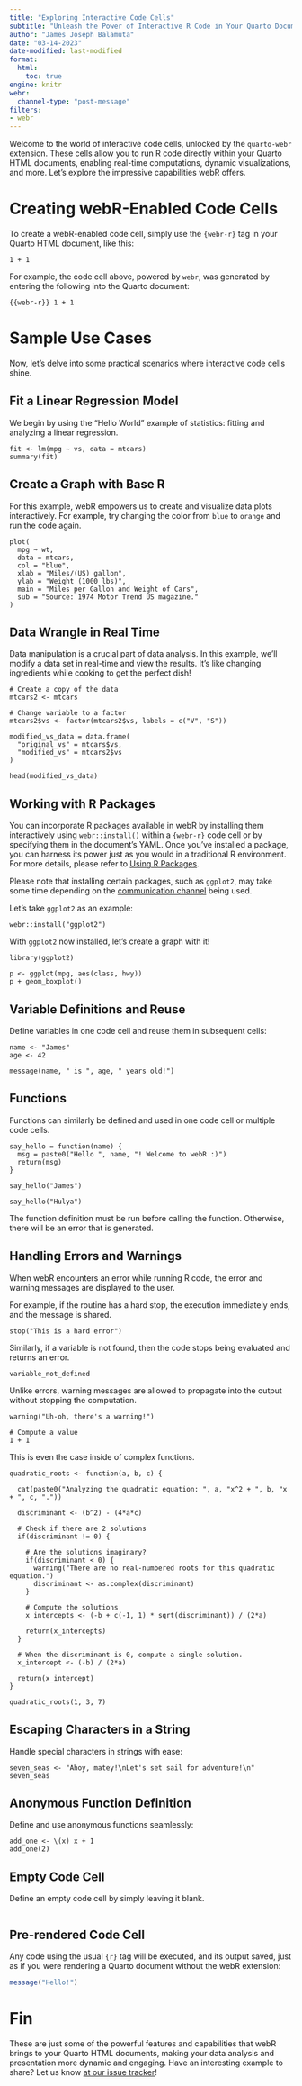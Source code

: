 ```yaml
---
title: "Exploring Interactive Code Cells"
subtitle: "Unleash the Power of Interactive R Code in Your Quarto Documents"
author: "James Joseph Balamuta"
date: "03-14-2023"
date-modified: last-modified
format: 
  html:
    toc: true
engine: knitr
webr:
  channel-type: "post-message"
filters:
- webr
---
```


Welcome to the world of interactive code cells, unlocked by the `quarto-webr` extension. These cells allow you to run R code directly within your Quarto HTML documents, enabling real-time computations, dynamic visualizations, and more. Let's explore the impressive capabilities webR offers.

# Creating webR-Enabled Code Cells

To create a webR-enabled code cell, simply use the `{webr-r}` tag in your Quarto HTML document, like this:

```webr-r
1 + 1
```

For example, the code cell above, powered by `webr`, was generated by entering the following into the Quarto document:

```{{webr-r}}
1 + 1
```

# Sample Use Cases

Now, let's delve into some practical scenarios where interactive code cells shine.

## Fit a Linear Regression Model

We begin by using the "Hello World" example of statistics: fitting and analyzing a linear regression.

```webr-r
fit <- lm(mpg ~ vs, data = mtcars)
summary(fit)
```


## Create a Graph with Base R

For this example, webR empowers us to create and visualize data plots interactively. For example, try changing the color from `blue` to `orange` and run the code again.

```webr-r
plot(
  mpg ~ wt,
  data = mtcars,
  col = "blue", 
  xlab = "Miles/(US) gallon",
  ylab = "Weight (1000 lbs)",
  main = "Miles per Gallon and Weight of Cars",
  sub = "Source: 1974 Motor Trend US magazine."
)
```

## Data Wrangle in Real Time

Data manipulation is a crucial part of data analysis. In this example, we'll modify a data set in real-time and view the results. It's like changing ingredients while cooking to get the perfect dish!

```webr-r
# Create a copy of the data
mtcars2 <- mtcars

# Change variable to a factor
mtcars2$vs <- factor(mtcars2$vs, labels = c("V", "S"))

modified_vs_data = data.frame(
  "original_vs" = mtcars$vs,
  "modified_vs" = mtcars2$vs
)

head(modified_vs_data)
```


## Working with R Packages

You can incorporate R packages available in webR by installing them interactively using `webr::install()` within a `{webr-r}` code cell or by specifying them in the document's YAML. Once you've installed a package, you can harness its power just as you would in a traditional R environment. For more details, please refer to [Using R Packages](webr-using-r-packages.qmd).

:::callout-note
Please note that installing certain packages, such as `ggplot2`, may take some time depending on the [communication channel](webr-communication-channels.qmd) being used.
:::

Let's take `ggplot2` as an example:

```webr-r
webr::install("ggplot2")
```

With `ggplot2` now installed, let's create a graph with it!

```webr-r
library(ggplot2)

p <- ggplot(mpg, aes(class, hwy))
p + geom_boxplot()
```

## Variable Definitions and Reuse

Define variables in one code cell and reuse them in subsequent cells:

```webr-r
name <- "James"
age <- 42
```

```webr-r
message(name, " is ", age, " years old!")
```

## Functions

Functions can similarly be defined and used in one code cell or multiple code cells.

```webr-r
say_hello = function(name) {
  msg = paste0("Hello ", name, "! Welcome to webR :)")
  return(msg)
}

say_hello("James")
```

```webr-r
say_hello("Hulya")
```

:::callout-note

The function definition must be run before calling the function. Otherwise, there will be an error that is generated.
:::

## Handling Errors and Warnings

When webR encounters an error while running R code, the error and warning messages are displayed to the user.

For example, if the routine has a hard stop, the execution immediately ends, and the message is shared.

```webr-r
stop("This is a hard error")
```

Similarly, if a variable is not found, then the code stops being evaluated and returns an error.
```webr-r
variable_not_defined
```

Unlike errors, warning messages are allowed to propagate into the output without stopping the computation.

```webr-r
warning("Uh-oh, there's a warning!")

# Compute a value
1 + 1
```

This is even the case inside of complex functions. 

```webr-r
quadratic_roots <- function(a, b, c) {

  cat(paste0("Analyzing the quadratic equation: ", a, "x^2 + ", b, "x + ", c, "."))

  discriminant <- (b^2) - (4*a*c)

  # Check if there are 2 solutions
  if(discriminant != 0) {

    # Are the solutions imaginary?
    if(discriminant < 0) {
      warning("There are no real-numbered roots for this quadratic equation.")
      discriminant <- as.complex(discriminant)
    }
    
    # Compute the solutions
    x_intercepts <- (-b + c(-1, 1) * sqrt(discriminant)) / (2*a)

    return(x_intercepts)
  } 

  # When the discriminant is 0, compute a single solution.
  x_intercept <- (-b) / (2*a)

  return(x_intercept)
}

quadratic_roots(1, 3, 7)
```

## Escaping Characters in a String

Handle special characters in strings with ease:

```webr-r
seven_seas <- "Ahoy, matey!\nLet's set sail for adventure!\n"
seven_seas
```

## Anonymous Function Definition

Define and use anonymous functions seamlessly:

```webr-r
add_one <- \(x) x + 1
add_one(2)
```

## Empty Code Cell

Define an empty code cell by simply leaving it blank.

```webr-r

```

## Pre-rendered Code Cell

Any code using the usual `{r}` tag will be executed, and its output saved, just as if you were rendering a Quarto document without the webR extension:

```r
message("Hello!")
```

# Fin

These are just some of the powerful features and capabilities that webR brings to your Quarto HTML documents, making your data analysis and presentation more dynamic and engaging. Have an interesting example to share? Let us know [at our issue tracker](https://github.com/coatless/quarto-webr/issues)!
